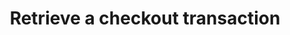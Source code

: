 ---
title: Retrieve a checkout transaction
openapi: get /api/v1/checkout/transaction/{transactionRef}
---